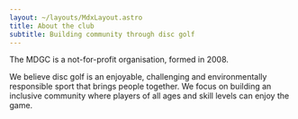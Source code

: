 ```yaml
---
layout: ~/layouts/MdxLayout.astro
title: About the club
subtitle: Building community through disc golf
---
```



<HeroImage
  src={heroImage}
  alt="Kingston Classic 2019 group photo"
  class="aspect-[2/1]"
/>

<Prose>

The MDGC is a not-for-profit organisation, formed in 2008.

We believe disc golf is an enjoyable, challenging and environmentally responsible
sport that brings people together. We focus on building an inclusive community where
players of all ages and skill levels can enjoy the game.

</Prose>

<Grid cols={3}>
	<LinkPanel
		href="/club/membership"
		title="Membership"
		description="Join the club"
		icon="heroicons:users"
	/>
	<LinkPanel
		href="/club/contact"
		title="Contact Us"
		description="Get in touch"
		icon="heroicons:envelope"
	/>
	<LinkPanel
		href="/club/board"
		title="Board"
		description="Meet the team"
		icon="heroicons:user-group"
	/>
</Grid>
